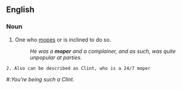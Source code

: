 ==English==

===Noun===
{{en-noun}}

# One who [[mope]]s or is inclined to do so.
#:''He was a '''moper''' and a complainer, and as such, was quite unpopular at parties.''

 2. Also can be described as Clint, who is a 24/7 moper
#:'' You're being such a Clint.''
